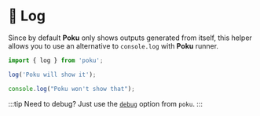 # 📝 Log

Since by default **Poku** only shows outputs generated from itself, this helper allows you to use an alternative to `console.log` with **Poku** runner.

```ts
import { log } from 'poku';

log('Poku will show it');

console.log("Poku won't show that");
```

:::tip
Need to debug? Just use the [`debug`](/docs/documentation/poku/options/debug) option from `poku`.
:::
